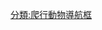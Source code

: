 {{navbox  with collapsible groups
| name =鱗龍形下綱
| state = {{{state|expanded}}}
| bodyclass = hlist
| title = [[鱗龍形下綱]]
 
| group1 = {{Nobold|<small>
* 界: [[動物界]]
* 門: [[脊索動物門]]
* 演化支: [[蜥形綱]]
* 亞綱: [[雙孔亞綱]]
* 演化支: [[蜥類]]
</small>}}
| list1 =
  {{Navbox|subgroup
  | group1 = [[真爬行動物]]
  | list1 =
    {{Navbox|subgroup
    | list1 =
** 參見 [[Template:真爬行動物|真爬行動物]]
    | group2 = [[鱗龍形下綱]]
    | list2 =
** 見下文↓
    }}
  | belowstyle = background:#ddddff;font-size:115%
  | below = '''[[鱗龍形下綱]]'''
  }}

| list2 =
  {{Navbox|subgroup
| image =
[[File:Ardeosaurus.jpg|140px|''Ardeosaurus'']]
  | group1 = [[鱗龍形下綱|鱗<br>龍<br>形<br>下<br>綱]]
  | list1 =
    {{Navbox|subgroup
    | list1 =
* {{Extinct}}{{le|Carginia}}
* {{Extinct}}{{le|Coartaredens}}?
* {{Extinct}}{{le|費拉利蜥屬|Feralisaurus}}?
* {{Extinct}}{{le|梣蜥屬|Fraxinisaura}}
* {{Extinct}}{{le|Lacertulus}}?
* {{Extinct}}{{le|大理石蜥屬|Marmoretta}}
* {{Extinct}}{{le|巨掌蜥屬|Megachirella}}
* {{Extinct}}{{le|Palaeagama}}?
* {{Extinct}}{{le|Paliguana}}
* {{nowrap|{{Extinct}}{{link-en|智慧蜥屬|Sophineta}}}}
* {{Extinct}}{{le|塔毛利帕蜥屬|Tamaulipasaurus}}
* {{Extinct}}{{le|Vellbergia}}
* {{Extinct}}{{le|Vinitasaura}}
* {{Extinct}}'''{{le|赫爾維蒂龍屬|Helveticosaurus}}'''?
* {{Extinct}}'''[[孔耐蜥科]]'''?
* {{Extinct}}'''{{le|龍龜科|Saurosphargidae}}'''?
* {{Extinct}}'''[[海龍目]]'''?
    | group2 = {{le|泛龜類|Pantestudines}}?
    | list2 =
** 參見 [[Template:泛龜類|泛龜類]]
**包括[[龜鱉目]]
    | group3 = {{nowrap|{{Extinct}}[[鰭龍超目]]?}}
    | list3 =
** 參見 [[Template:鰭龍超目|鰭龍超目]]
    | group4 = [[鱗龍超目]]
    | list4 =
      {{Navbox|subgroup
      | group1 = [[喙頭目]]
      | list1 =
** 參見 [[Template:喙頭目|喙頭目]]
**包括[[喙頭蜥]]
      | group2 = [[有鱗目|泛有鱗目]]
      | list2 =
        {{Navbox|subgroup
        | list1 =
* {{Extinct}}{{le|Ardeosaurus}}
* {{Extinct}}{{le|巴伐利亞蜥屬|Bavarisaurus}}
* {{Extinct}}[[大凌河蜥屬]]
* {{Extinct}}{{le|艾希斯特蜥屬|Eichstaettisaurus}}
* {{Extinct}}{{le|Gephyrosaurus}}?
* {{nowrap|{{Extinct}}{{le|紅山蜥屬|Hongshanxi}}}}
* {{nowrap|{{Extinct}}{{le|Hoyalacerta}}}}
* {{Extinct}}{{le|Huehuecuetzpalli}}
* {{Extinct}}{{le|Kuroyuriella}}
* {{Extinct}}{{le|大理石蜥屬|Marmoretta}}?
* {{nowrap|{{Extinct}}{{le|巨掌蜥屬|Megachirella}}?}}
* {{Extinct}}{{le|Meyasaurus}}
* {{nowrap|{{Extinct}}[[眼齒鳥屬]]}}
* {{Extinct}}{{le|Palaeagama}}?
* {{Extinct}}{{le|櫻花龍屬|Sakurasaurus}}
* {{nowrap|{{Extinct}}{{le|Scandensia}}}}
* {{Extinct}}{{le|Sophineta}}?
* {{Extinct}}{{le|塔毛利帕蜥屬|Tamaulipasaurus}}?
* {{Extinct}}{{le|矢部龍屬|Yabeinosaurus}}
        | group2 = {{nowrap|[[有鱗目]][[冠群]]}}
        | list2 =
** 參見 [[Template:已滅絕有鱗目|已滅絕有鱗目]]或[[Template:有鱗目|現存有鱗目]]
** 包括[[蜥蜴]]和[[蛇]]
        }}
      }}
    }}
  }}

| below =
*另見: {{le|固足類|Ankylopoda}}
* [[始蜥目]]
* {{Icon|Category}} [[:Category:鱗龍形下綱|Category]]
}}<noinclude>

{{collapsible option|default=expanded}}
[[分類:爬行動物導航框]]
</noinclude>